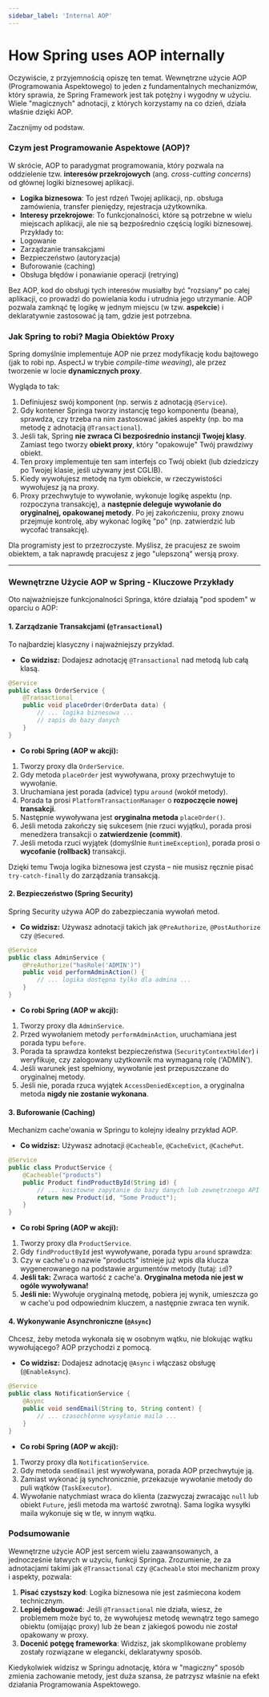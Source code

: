 ```yaml
---
sidebar_label: 'Internal AOP'
---
```


# How Spring uses AOP internally


Oczywiście, z przyjemnością opiszę ten temat. Wewnętrzne użycie AOP (Programowania Aspektowego) to jeden z fundamentalnych mechanizmów, który sprawia, że Spring Framework jest tak potężny i wygodny w użyciu. Wiele "magicznych" adnotacji, z których korzystamy na co dzień, działa właśnie dzięki AOP.

Zacznijmy od podstaw.

### Czym jest Programowanie Aspektowe (AOP)?

W skrócie, AOP to paradygmat programowania, który pozwala na oddzielenie tzw. **interesów przekrojowych** (ang. *cross-cutting concerns*) od głównej logiki biznesowej aplikacji.

*   **Logika biznesowa**: To jest rdzeń Twojej aplikacji, np. obsługa zamówienia, transfer pieniędzy, rejestracja użytkownika.
*   **Interesy przekrojowe**: To funkcjonalności, które są potrzebne w wielu miejscach aplikacji, ale nie są bezpośrednio częścią logiki biznesowej. Przykłady to:
*   Logowanie
*   Zarządzanie transakcjami
*   Bezpieczeństwo (autoryzacja)
*   Buforowanie (caching)
*   Obsługa błędów i ponawianie operacji (retrying)

Bez AOP, kod do obsługi tych interesów musiałby być "rozsiany" po całej aplikacji, co prowadzi do powielania kodu i utrudnia jego utrzymanie. AOP pozwala zamknąć tę logikę w jednym miejscu (w tzw. **aspekcie**) i deklaratywnie zastosować ją tam, gdzie jest potrzebna.

### Jak Spring to robi? Magia Obiektów Proxy

Spring domyślnie implementuje AOP nie przez modyfikację kodu bajtowego (jak to robi np. AspectJ w trybie *compile-time weaving*), ale przez tworzenie w locie **dynamicznych proxy**.

Wygląda to tak:
1.  Definiujesz swój komponent (np. serwis z adnotacją `@Service`).
2.  Gdy kontener Springa tworzy instancję tego komponentu (beana), sprawdza, czy trzeba na nim zastosować jakieś aspekty (np. bo ma metodę z adnotacją `@Transactional`).
3.  Jeśli tak, Spring **nie zwraca Ci bezpośrednio instancji Twojej klasy**. Zamiast tego tworzy **obiekt proxy**, który "opakowuje" Twój prawdziwy obiekt.
4.  Ten proxy implementuje ten sam interfejs co Twój obiekt (lub dziedziczy po Twojej klasie, jeśli używany jest CGLIB).
5.  Kiedy wywołujesz metodę na tym obiekcie, w rzeczywistości wywołujesz ją na proxy.
6.  Proxy przechwytuje to wywołanie, wykonuje logikę aspektu (np. rozpoczyna transakcję), a **następnie deleguje wywołanie do oryginalnej, opakowanej metody**. Po jej zakończeniu, proxy znowu przejmuje kontrolę, aby wykonać logikę "po" (np. zatwierdzić lub wycofać transakcję).

Dla programisty jest to przezroczyste. Myślisz, że pracujesz ze swoim obiektem, a tak naprawdę pracujesz z jego "ulepszoną" wersją proxy.

---

### Wewnętrzne Użycie AOP w Spring - Kluczowe Przykłady

Oto najważniejsze funkcjonalności Springa, które działają "pod spodem" w oparciu o AOP:

#### 1. Zarządzanie Transakcjami (`@Transactional`)

To najbardziej klasyczny i najważniejszy przykład.

*   **Co widzisz:** Dodajesz adnotację `@Transactional` nad metodą lub całą klasą.
```java
@Service
public class OrderService {
    @Transactional
    public void placeOrder(OrderData data) {
        // ... logika biznesowa ...
        // zapis do bazy danych
    }
}
```
*   **Co robi Spring (AOP w akcji):**
1.  Tworzy proxy dla `OrderService`.
2.  Gdy metoda `placeOrder` jest wywoływana, proxy przechwytuje to wywołanie.
3.  Uruchamiana jest porada (advice) typu `around` (wokół metody).
4.  Porada ta prosi `PlatformTransactionManager` o **rozpoczęcie nowej transakcji**.
5.  Następnie wywoływana jest **oryginalna metoda** `placeOrder()`.
6.  Jeśli metoda zakończy się sukcesem (nie rzuci wyjątku), porada prosi menedżera transakcji o **zatwierdzenie (commit)**.
7.  Jeśli metoda rzuci wyjątek (domyślnie `RuntimeException`), porada prosi o **wycofanie (rollback)** transakcji.

Dzięki temu Twoja logika biznesowa jest czysta – nie musisz ręcznie pisać `try-catch-finally` do zarządzania transakcją.

#### 2. Bezpieczeństwo (Spring Security)

Spring Security używa AOP do zabezpieczania wywołań metod.

*   **Co widzisz:** Używasz adnotacji takich jak `@PreAuthorize`, `@PostAuthorize` czy `@Secured`.
```java
@Service
public class AdminService {
    @PreAuthorize("hasRole('ADMIN')")
    public void performAdminAction() {
        // ... logika dostępna tylko dla admina ...
    }
}
```
*   **Co robi Spring (AOP w akcji):**
1.  Tworzy proxy dla `AdminService`.
2.  Przed wywołaniem metody `performAdminAction`, uruchamiana jest porada typu `before`.
3.  Porada ta sprawdza kontekst bezpieczeństwa (`SecurityContextHolder`) i weryfikuje, czy zalogowany użytkownik ma wymaganą rolę ('ADMIN').
4.  Jeśli warunek jest spełniony, wywołanie jest przepuszczane do oryginalnej metody.
5.  Jeśli nie, porada rzuca wyjątek `AccessDeniedException`, a oryginalna metoda **nigdy nie zostanie wykonana**.

#### 3. Buforowanie (Caching)

Mechanizm cache'owania w Springu to kolejny idealny przykład AOP.

*   **Co widzisz:** Używasz adnotacji `@Cacheable`, `@CacheEvict`, `@CachePut`.
```java
@Service
public class ProductService {
    @Cacheable("products")
    public Product findProductById(String id) {
        // ... kosztowne zapytanie do bazy danych lub zewnętrznego API ...
        return new Product(id, "Some Product");
    }
}
```
*   **Co robi Spring (AOP w akcji):**
1.  Tworzy proxy dla `ProductService`.
2.  Gdy `findProductById` jest wywoływane, porada typu `around` sprawdza:
3.  Czy w cache'u o nazwie "products" istnieje już wpis dla klucza wygenerowanego na podstawie argumentów metody (tutaj: `id`)?
4.  **Jeśli tak:** Zwraca wartość z cache'a. **Oryginalna metoda nie jest w ogóle wywoływana!**
5.  **Jeśli nie:** Wywołuje oryginalną metodę, pobiera jej wynik, umieszcza go w cache'u pod odpowiednim kluczem, a następnie zwraca ten wynik.

#### 4. Wykonywanie Asynchroniczne (`@Async`)

Chcesz, żeby metoda wykonała się w osobnym wątku, nie blokując wątku wywołującego? AOP przychodzi z pomocą.

*   **Co widzisz:** Dodajesz adnotację `@Async` i włączasz obsługę (`@EnableAsync`).
```java
@Service
public class NotificationService {
    @Async
    public void sendEmail(String to, String content) {
        // ... czasochłonne wysyłanie maila ...
    }
}
```
*   **Co robi Spring (AOP w akcji):**
1.  Tworzy proxy dla `NotificationService`.
2.  Gdy metoda `sendEmail` jest wywoływana, porada AOP przechwytuje ją.
3.  Zamiast wykonać ją synchronicznie, przekazuje wywołanie metody do puli wątków (`TaskExecutor`).
4.  Wywołanie natychmiast wraca do klienta (zazwyczaj zwracając `null` lub obiekt `Future`, jeśli metoda ma wartość zwrotną). Sama logika wysyłki maila wykonuje się w tle, w innym wątku.

### Podsumowanie

Wewnętrzne użycie AOP jest sercem wielu zaawansowanych, a jednocześnie łatwych w użyciu, funkcji Springa. Zrozumienie, że za adnotacjami takimi jak `@Transactional` czy `@Cacheable` stoi mechanizm proxy i aspekty, pozwala:

1.  **Pisać czystszy kod**: Logika biznesowa nie jest zaśmiecona kodem technicznym.
2.  **Lepiej debugować**: Jeśli `@Transactional` nie działa, wiesz, że problemem może być to, że wywołujesz metodę wewnątrz tego samego obiektu (omijając proxy) lub że bean z jakiegoś powodu nie został opakowany w proxy.
3.  **Docenić potęgę frameworka**: Widzisz, jak skomplikowane problemy zostały rozwiązane w elegancki, deklaratywny sposób.

Kiedykolwiek widzisz w Springu adnotację, która w "magiczny" sposób zmienia zachowanie metody, jest duża szansa, że patrzysz właśnie na efekt działania Programowania Aspektowego.